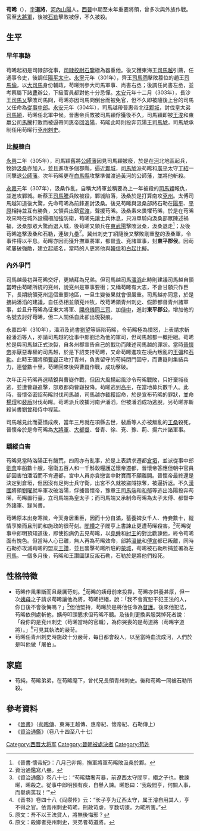 {{Infobox Biography
| subject_name   = 苟晞 
| image_name     = 
| image_size     = 
| image_caption  = 
| date_of_birth  = 不詳
| place_of_birth = [[西晉|西晉]]
| date_of_death  = 311年
| place_of_death = [[西晉|西晉]]
| occupation     = [[西晉|西晉]]中期至末年重要將領
}}

'''苟晞'''（{{bd|3世紀||311年|catIdx=}}），[[表字|字]]'''道將'''，[[河內|河內]][[山陽|山陽]]人。[[西晉|西晉]]中期至末年重要將領，曾多次與外族作戰。官至[[大將軍|大將軍]]，後被[[石勒|石勒]]擊敗被俘，不久被殺。

== 生平 ==
=== 早年事跡 ===
苟晞起初是司隸部從事，[[司隸校尉|司隸校尉]][[石鑒_(西晉)|石鑒]]極為器重他。後又獲東海王[[司馬越|司馬越]]引薦，任通事令史，後調任[[陽平|陽平]][[太守|太守]]。[[永寧|永寧]]元年（301年），齊王[[司馬冏|司馬冏]]擊敗篡位的趙王[[司馬倫|司馬倫]]，以[[大司馬|大司馬]]身份輔政，苟晞則參大司馬軍事、尚書右丞；後調任尚書左丞，並考察屬下諸[[曹|曹]]辦公，下級官員都對他十分忌憚。[[太安_(西晋)|太安]]元年十二月（303年），長沙王[[司馬乂|司馬乂]]擊敗司馬冏，苟晞亦因司馬冏倒台而被免官，但不久即被隨後上台的司馬乂任命為[[從事中郎|從事中郎]]。[[永安_(西晉)|永安]]元年（304年），司馬越帶晉惠帝北征[[鄴城|鄴城]]，討伐皇太弟[[司馬穎|司馬穎]]，苟晞任北軍中候。晉惠帝兵敗被司馬穎俘獲後不久，司馬穎即被[[王浚|王浚]]和東嬴公[[司馬騰|司馬騰]]打敗而被逼帶同惠帝回[[洛陽|洛陽]]，苟晞此時則投奔范陽王[[司馬虓|司馬虓]]，司馬虓承制任用苟晞行[[兗州|兗州]][[刺史|刺史]]。

=== 比擬韓白 ===
[[永兴_(西晋)|永興]]二年（305年），司馬穎舊將[[公師藩|公師藩]]因見司馬穎被廢，於是在[[黃河|河]]北地區起兵，牧帥[[汲桑|汲桑]]亦加入，並且進攻多個郡縣，逼近[[鄴城|鄴城]]，[[司馬虓|司馬虓]]派苟晞和[[廣平|廣平]]太守[[丁紹|丁紹]]一同擊退[[公師藩|公師藩]]。次年苟晞更在[[白馬縣|白馬縣]]攻擊準備渡過黃河的公師藩，並將他斬殺。

[[永嘉_(西晋)|永嘉]]元年（307年），汲桑作亂，自稱大將軍並稱要為上一年被殺的[[司馬穎|司馬穎]]報仇，並進攻鄴城。新蔡王[[司馬騰|司馬騰]]兵敗被殺，鄴城陷落，汲桑於是打算南攻[[兗州|兗州]]。太傅司馬越知道後大驚，先命苟晞為前鋒進討汲桑。後見苟晞與汲桑部將石勒在[[陽平|陽平]]、[[平原|平原]]相持並互有勝負，又領兵出鎮[[官渡|官渡]]，聲援苟晞。汲桑素來畏懼苟晞，於是在苟晞攻來時在城外設欄柵加強防衛，苟晞先讓士兵休息，只派單騎向汲桑部眾陳述禍福，汲桑部眾大驚而退入城，後苟晞又領兵在[[東武陽|東武陽]]擊敗汲桑，汲桑退走<ref>《晉書·懷帝紀》：八月己卯朔，撫軍將軍苟晞敗汲桑於鄴。</ref>；及後苟晞追擊汲桑和石勒，連破九壘<ref>資治通鑑寫八壘。</ref>。[[冀州|冀州]]刺史丁紹隨後又擊敗剛重整的汲桑軍，令事件得以平息。苟晞亦因而獲升撫軍將軍，都督[[青州|青]]、兗諸軍事，封'''東平郡侯'''。因苟晞屢破強敵，建立起威名，當時的人更將他與[[韓信|韓信]]和[[白起|白起]]比擬。

=== 內外爭鬥 ===
司馬越最初與苟晞交好，更結拜為兄弟。但司馬越司馬[[潘滔|潘滔]]此時則建議司馬越自領當時由苟晞所統的兗州，說兗州是軍事要衝；又稱苟晞有大志，不會甘願只作臣下，長期統領兗州這個重要地區，一旦生變後果就會很嚴重。司馬越亦同意，於是接納潘滔的建議，自任丞相並領兗州牧，改苟晞領青州刺史、假節都督青州諸軍事，並且升苟晞為征東大將軍、[[開府儀同三司|開府儀同三司]]、加[[侍中|侍中]]，進封'''東平郡公'''，增加他的名號去討好苟晞，但二人關係自此卻出現裂痕。

永嘉四年（310年），潘滔及尚書[[劉望|劉望]]等誣陷苟晞，令苟晞極為憤怒，上表請求斬殺潘滔等人，亦請司馬越的從事中郎劉洽為他的軍司，但司馬越都一概拒絕。苟晞於是與司馬越正式決裂，自各州郡宣告自己的戰功而陳述司馬越的罪狀。當時[[晉懷帝|晉懷帝]]亦厭惡專權的司馬越，於是下詔支持苟晞，又命苟晞進攻在境內叛亂的[[王彌|王彌]]和[[石勒|石勒]]。此時王彌將領[[曹嶷|曹嶷]]正攻打青州，負責留守的苟純閉門固守，而曹嶷則集結兵力，連營數十里，苟晞回來後與曹嶷作戰，成功擊破。

次年正月苟晞再選精銳與曹嶷作戰，但因大風揚起風沙令苟晞戰敗，只好棄城夜逃，並遭曹嶷追擊，部眾都向曹嶷投降。苟晞逃到[[高平|高平]]，在當地募兵數千人。此時，晉懷帝密詔苟晞討伐司馬越，司馬越亦截獲詔命，於是宣布苟晞的罪狀，並命[[楊瑁|楊瑁]]和[[裴盾|裴盾]]討伐苟晞。苟晞派兵收捕河南尹潘滔，但被潘滔成功逃脫，另苟晞亦斬殺尚書[[劉曾|劉曾]]和侍中程延。

司馬越見此而憂憤成疾，當年三月就在項縣去世，裴盾等人亦被叛亂的[[王桑|王桑]]殺死，晉懷帝於是命苟晞為[[大將軍_(東亞)|大將軍]]、[[大都督|大都督]]、督青、徐、兗、豫、荊、揚六州諸軍事。

=== 驕縱自害 ===
苟晞見當時洛陽正有饑荒，四周亦有亂事，於是上表請求遷都[[倉垣|倉垣]]，並派從事中郎[[劉會|劉會]]率船數十艘，宿衛五百人和一千斛穀糧護送懷帝遷都，晉懷帝答應但朝中官員卻因害怕潘滔而不肯遷都，宮中人員亦貪戀宮中財寶而不願離開。晉懷帝最終還是決定到倉垣，但因沒有足夠士兵守衛，出宮不久就被盜賊掠奪，被逼折返。不久[[前趙|漢國]]將領[[劉曜|劉曜]]就率軍攻破洛陽，俘擄晉懷帝，豫章王[[司馬端|司馬端]]和[[和郁|和郁]]等逃出洛陽投奔苟晞，苟晞置行臺，立司馬端為皇太子；而司馬端又承制命苟晞為太子太傅、都督中外諸軍、錄尚書。

苟晞原本出身寒微，今天身居重臣，因而十分自滿，蓄養婢女千人、侍妾數十，縱情享樂而且刑罰和施政的很苛刻。[[閻纘|閻纘]]之子閻亨上書諫止更遭苟晞殺害。<ref>《資治通鑑》卷八十七：“苟晞驕奢苛暴，前遼西太守閻亨，纘之子也，數諫晞，晞殺之。從事中郎明預有疾，自轝入諫。晞怒曰：‘我殺閻亨，何關人事，而轝病罵我！’”</ref>苟晞從事中郎明預知道後，即使抱病仍去見苟晞，以[[堯|堯]][[舜|舜]]和[[紂王|紂王]]的對比勸諫他，終令苟晞面有愧色。但當時人心已離，無人再為苟晞效命，部將[[溫畿|溫畿]]和[[傅宣|傅宣]]都已叛離，同時石勒亦攻滅苟晞的盟友[[王讚|王讚]]，並且襲擊苟晞所駐的[[蒙城|蒙城]]，苟晞被石勒所捕並署為左[[司馬|司馬]]。一個多月後，苟晞和王讚圖謀反叛石勒，石勒於是將他們殺死。

== 性格特徵 ==
*苟晞作風果斷而且嚴厲苛刻。<ref>《晋书》卷四十八《阎缵传》云：“长子亨为辽西太守，属王濬自用其人，亨不得之官。依青州刺史苟晞，刑政苛虐，亨数切谏，为晞所害。”</ref>苟晞的姨母前來投靠，苟晞亦供養甚厚，但一次[[姨母|姨母]]之子請求苟晞讓他為將，苟晞拒絕，說：「我不會寬恕干犯王法的人，你日後不會後悔嗎？」<ref>原文：吾不以王法貸人，將無後悔邪？</ref>但他堅持，苟晞於是將他任命為[[督護|督護]]。後來他犯法，苟晞依例處斬他，姨母叩頭懇求但苟晞不聽。及後則更換素服哭悼死者說：「殺你的是兗州刺史（苟晞當時的官職），為你哭喪的是苟道將（苟晞字道將）。」<ref>原文：殺卿者兗州刺史，哭弟者苟道將。</ref>可見其執法的嚴苛。
*苟晞任青州刺史時施政十分嚴苛，每日都會殺人，以至當時血流成河，人們於是叫他做「屠伯」。

== 家庭 ==
*苟純，苟晞弟弟，在苟晞麾下，曾代兄長領青州刺史。後和苟晞一同被石勒所殺。

== 參考資料==
*《[[晉書|晉書]]》（[[s:晉書/卷061#苟晞|苟晞傳]]、東海王越傳、惠帝紀、懷帝紀、石勒傳上）
*《[[資治通鑑|資治通鑑]]》（卷八十四至八十七）
<div class="references-small">
<references />
</div>

[[Category:西晋大将军|Category:西晋大将军]]
[[Category:晉朝被處決者|Category:晉朝被處決者]]
[[Category:苟姓|Category:苟姓]]